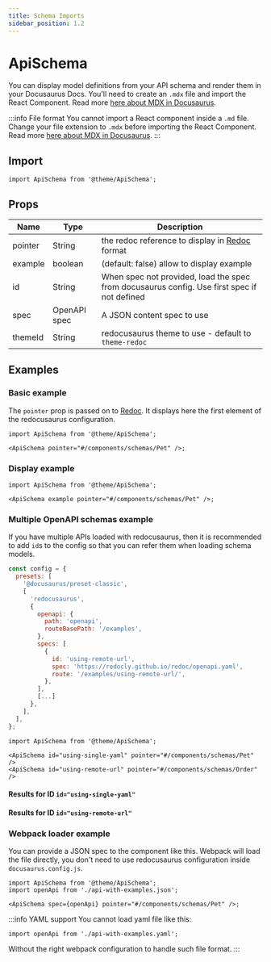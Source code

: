 ```yaml
---
title: Schema Imports
sidebar_position: 1.2
---
```



# ApiSchema

You can display model definitions from your API schema and render them in your Docusaurus Docs. You'll need to create an `.mdx` file and import the React Component. Read more [here about MDX in Docusaurus](https://docusaurus.io/docs/markdown-features/react).

:::info File format
You cannot import a React component inside a `.md` file.  
Change your file extension to `.mdx` before importing the React Component.  
Read more [here about MDX in Docusaurus](https://docusaurus.io/docs/markdown-features/react).
:::

## Import

```tsx
import ApiSchema from '@theme/ApiSchema';
```

## Props

| Name    | Type         | Description                                                                                          |
| ------- | ------------ | ---------------------------------------------------------------------------------------------------- |
| pointer | String       | the redoc reference to display in [Redoc](https://redoc.ly/docs/resources/ref-guide/#pointer) format |
| example | boolean      | (default: false) allow to display example                                                            |
| id      | String       | When spec not provided, load the spec from docusaurus config. Use first spec if not defined          |
| spec    | OpenAPI spec | A JSON content spec to use                                                                           |
| themeId | String       | redocusaurus theme to use - default to `theme-redoc`                                                 |

## Examples

### Basic example

The `pointer` prop is passed on to [Redoc](https://redoc.ly/docs/resources/ref-guide/#pointer).
It displays here the first element of the redocusaurus configuration.

```tsx
import ApiSchema from '@theme/ApiSchema';

<ApiSchema pointer="#/components/schemas/Pet" />;
```

<ApiSchema pointer="#/components/schemas/Pet" />

### Display example

```tsx
import ApiSchema from '@theme/ApiSchema';

<ApiSchema example pointer="#/components/schemas/Pet" />;
```

<ApiSchema example pointer="#/components/schemas/Pet" />

### Multiple OpenAPI schemas example

If you have multiple APIs loaded with redocusaurus, then it is recommended to add `id`s to the config so that you can refer them when loading schema models.

```js title="docusaurus.config.js"
const config = {
  presets: [
    '@docusaurus/preset-classic',
    [
      'redocusaurus',
      {
        openapi: {
          path: 'openapi',
          routeBasePath: '/examples',
        },
        specs: [
          {
            id: 'using-remote-url',
            spec: 'https://redocly.github.io/redoc/openapi.yaml',
            route: '/examples/using-remote-url/',
          },
        ],
        [...]
      },
    ],
  ],
};
```

```tsx
import ApiSchema from '@theme/ApiSchema';

<ApiSchema id="using-single-yaml" pointer="#/components/schemas/Pet" />
<ApiSchema id="using-remote-url" pointer="#/components/schemas/Order" />
```

#### Results for ID `id="using-single-yaml"`

<ApiSchema id="using-single-yaml" pointer="#/components/schemas/Pet" />

#### Results for ID `id="using-remote-url"`

<ApiSchema id="using-remote-url" pointer="#/components/schemas/Order" />

### Webpack loader example

You can provide a JSON spec to the component like this. Webpack will load the file directly,
you don't need to use redocusaurus configuration inside `docusaurus.config.js`.

```tsx
import ApiSchema from '@theme/ApiSchema';
import openApi from './api-with-examples.json';

<ApiSchema spec={openApi} pointer="#/components/schemas/Pet" />;
```

<ApiSchema spec={openApi} pointer="#/components/schemas/Pet" />

:::info YAML support
You cannot load yaml file like this:

```tsx
import openApi from './api-with-examples.yaml';
```

Without the right webpack configuration to handle such file format.
:::
